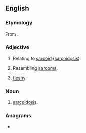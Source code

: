 ==English==

===Etymology===
From {{confix|en|sarco|oid}}.

===Adjective===
{{en-adj|-}}

# {{lb|en|pathology}} Relating to [[#Noun|sarcoid]] ([[sarcoidosis]]). 
# {{lb|en|pathology|outdated}} Resembling [[sarcoma]].
# {{lb|en|pathology|outdated}} [[fleshy]].

===Noun===
{{en-noun}}
{{Wikipedia|sarcoidosis}}

# {{lb|en|medicine|pathology}} [[sarcoidosis]].

===Anagrams===
* {{anagrams|en|a=acdiors|arcoids|scaroid}}